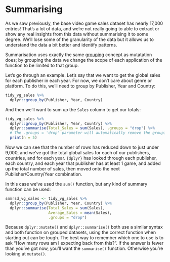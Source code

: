 # Summarising

As we saw previously, the base video game sales dataset has nearly 17,000 entries! That's a lot of data, and we're not really going to able to extract or show any real insights from this data without summarising it to some degree. We'll lose some of the granularity of the data but it allows us to understand the data a bit better and identify patterns.

Summarisation uses exactly the same [grouping](#grouping) concept as mutatation does; by grouping the data we change the scope of each application of the function to be limited to that group. 

Let's go through an example. Let's say that we want to get the global sales for each publisher in each year. For now, we don't care about genre or platform. To do this, we'll need to group by Publisher, Year and Country:

```r
tidy_vg_sales %>%
  dplyr::group_by(Publisher, Year, Country)
```

And then we'll want to sum up the `Sales` column to get our totals:

```r
tidy_vg_sales %>%
  dplyr::group_by(Publisher, Year, Country) %>%
  dplyr::summarise(Total_Sales = sum(Sales), .groups = "drop") %>%
  # The .groups = 'drop' parameter will automatically remove the grouping from the dataset
  print(n = 5)
```

Now we can see that the number of rows has reduced down to just under 9,000, and we've got the total global sales for each of our publishers, countries, and for each year. `{dplyr}` has looked through each publisher, each country, and each year that publisher has at least 1 game, and added up the total number of sales, then moved onto the next Publisher/Country/Year combination.

In this case we've used the `sum()` function, but any kind of summary function can be used:

```r
smmrsd_vg_sales <- tidy_vg_sales %>%
  dplyr::group_by(Publisher, Year, Country) %>%
  dplyr::summarise(Total_Sales = sum(Sales),
                   Average_Sales = mean(Sales),
                   .groups = "drop")
```

Because `dplyr::mutate()` and `dplyr::summarise()` both use a similar syntax and both function on grouped datasets, using the correct function when starting out can be tough. The best way to remember which one to use is to ask "How many rows am I expecting back from this?". If the answer is fewer than you've got now, you'll want the `summarise()` function. Otherwise you're looking at `mutate()`.